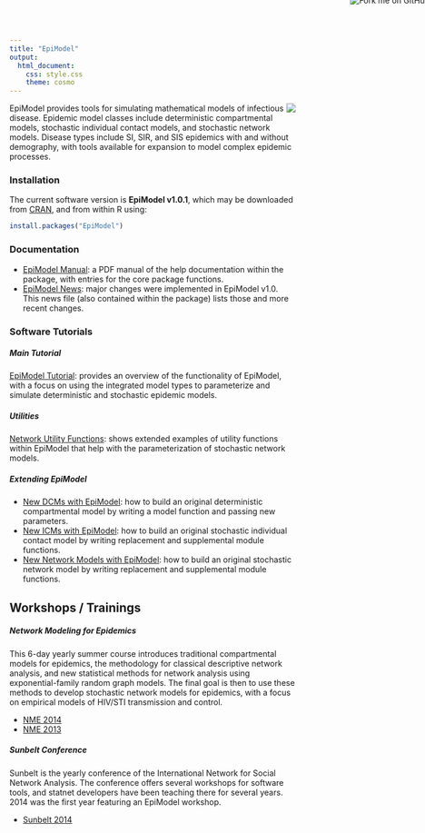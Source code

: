 ```yaml
---
title: "EpiModel"
output:
  html_document:
    css: style.css
    theme: cosmo
---
```


<a href="https://github.com/statnet/EpiModelPreview"><img style="position: absolute; top: -8px; right: -8px; border: 0;" src="https://camo.githubusercontent.com/652c5b9acfaddf3a9c326fa6bde407b87f7be0f4/68747470733a2f2f73332e616d617a6f6e6177732e636f6d2f6769746875622f726962626f6e732f666f726b6d655f72696768745f6f72616e67655f6666373630302e706e67" alt="Fork me on GitHub" data-canonical-src="https://s3.amazonaws.com/github/ribbons/forkme_right_orange_ff7600.png"></a>

<img style="float: right" src="http://statnet.org/EpiModel/movie.gif" />
EpiModel provides tools for simulating mathematical models of infectious disease. Epidemic model classes include deterministic compartmental models, stochastic individual contact models, and stochastic network models. Disease types include SI, SIR, and SIS epidemics with and without demography, with tools available for expansion to model complex epidemic processes. 


### Installation
The current software version is **EpiModel v1.0.1**, which may be downloaded from [CRAN](http://cran.r-project.org/web/packages/EpiModel/index.html), and from within R using:
```r
install.packages("EpiModel")
```


### Documentation

* [EpiModel Manual](http://cran.r-project.org/web/packages/EpiModel/EpiModel.pdf): a PDF manual of the help documentation within the package, with entries for the core package functions.
* [EpiModel News](https://github.com/statnet/EpiModelPreview/releases): major changes were implemented in EpiModel v1.0. This news file (also contained within the package) lists those and more recent changes.


### Software Tutorials

##### Main Tutorial
[EpiModel Tutorial](http://statnet.org/EpiModel/vignette/Tutorial.pdf): provides an overview of the functionality of EpiModel, with a focus on using the integrated model types to parameterize and simulate deterministic and stochastic epidemic models.

##### Utilities
[Network Utility Functions](http://statnet.org/EpiModel/vignette/NetUtils.html): shows extended examples of utility functions within EpiModel that help with the parameterization of stochastic network models.

##### Extending EpiModel

* [New DCMs with EpiModel](http://statnet.org/EpiModel/vignette/NewDCMs.html): how to build an original deterministic compartmental model by writing a model function and passing new parameters.
* [New ICMs with EpiModel](http://statnet.org/EpiModel/vignette/NewICMs.html): how to build an original stochastic individual contact model by writing replacement and supplemental module functions.
* [New Network Models with EpiModel](http://statnet.org/EpiModel/vignette/NewNet.html): how to build an original stochastic network model by writing replacement and supplemental module functions.


## Workshops / Trainings

##### Network Modeling for Epidemics
This 6-day yearly summer course introduces traditional compartmental models for epidemics, the methodology for classical descriptive network analysis, and new statistical methods for network analysis using exponential-family random graph models. The final goal is then to use these methods to develop stochastic network models for epidemics, with a focus on empirical models of HIV/STI transmission and control.

* [NME 2014](http://statnet.org/EpiModel/nme/2014/index.html)
* [NME 2013](https://statnet.org/trac/wiki/NME2013)

##### Sunbelt Conference
Sunbelt is the yearly conference of the International Network for Social Network Analysis. The conference offers several workshops for software tools, and statnet developers have been teaching there for several years. 2014 was the first year featuring an EpiModel workshop.

* [Sunbelt 2014](https://statnet.org/trac/wiki/Sunbelt2014)
